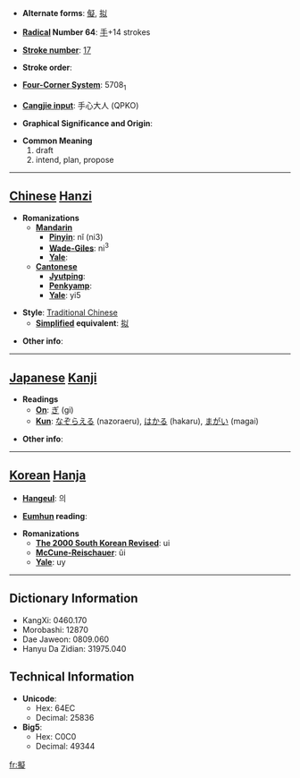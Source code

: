 * '''Alternate forms''': [[儗]], [[拟]]

* '''[[Wiktionary:Chinese radical index| Radical]] Number 64''': [[Wiktionary:Chinese radical index 手|手]]+14 strokes

* '''[[Wiktionary:Chinese total strokes index|Stroke number]]''': [[Wiktionary:Chinese total strokes index 17|17]]

* '''Stroke order''': 

* '''[[Wiktionary:Chinese four corner index|Four-Corner System]]''': 5708<sub>1</sub>

* '''[[Wiktionary:Chinese Cangjie index|Cangjie input]]''': 手心大人 (QPKO)

* '''Graphical Significance and Origin''': 

* '''Common Meaning'''
*#draft
*# intend, plan, propose


----

== [[Chinese]] [[Hanzi]] ==

* '''Romanizations'''
** '''[[Mandarin]]'''
*** '''[[Pinyin]]''': nǐ (ni3)
*** '''[[Wade-Giles]]''': ni<sup>3</sup>
*** '''[[Yale]]''': 
** '''[[Cantonese]]'''
*** '''[[Jyutping]]''':
*** '''[[Penkyamp]]''': 
*** '''[[Yale]]''': yi5

* '''Style''': [[Traditional Chinese]] 
** '''[[Simplified Chinese|Simplified]] equivalent''': [[拟]]

* '''Other info''': 

----

== [[Japanese]] [[Kanji]] ==

* '''Readings'''
** '''[[On]]''': [[ぎ]] (gi)
** '''[[Kun]]''': [[なぞらえる]] (nazoraeru), [[はかる]] (hakaru), [[まがい]] (magai)

* '''Other info''':  

----

== [[Korean]] [[Hanja]] ==

* '''[[Hangeul]]''': 의

* '''[[Eumhun]] reading''': 

* '''Romanizations'''
** '''[[The 2000 South Korean Revised Romanization|The 2000 South Korean Revised]]''': ui
** '''[[McCune-Reischauer]]''': ŭi
** '''[[Yale]]''': uy

----

== Dictionary Information ==

* KangXi: 0460.170
* Morobashi: 12870
* Dae Jaweon: 0809.060
* Hanyu Da Zidian: 31975.040

== Technical Information ==

* '''Unicode''':
** Hex: 64EC
** Decimal: 25836
* '''Big5''':
** Hex: C0C0
** Decimal: 49344

[[fr:擬]]